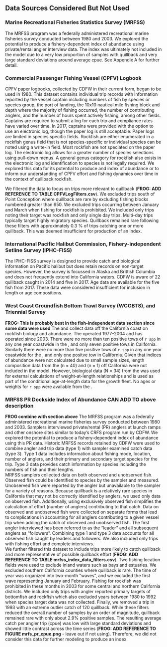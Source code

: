 ## Data Sources Considered But Not Used

### Marine Recreational Fisheries Statistics Survey (MRFSS)
The MRFSS program was a federally administered recreational marine fisheries survey conducted between 1980 and 2003.   We explored the potential to produce a fishery-dependent index of abundance using private/rental angler interview data.  The index was ultimately not included in the model due to a very low proportion of samples with quillback  and very large standard deviations around average cpue.  See Appendix A for further detail.  

### Commercial Passenger Fishing Vessel (CPFV) Logbook
CPFV paper logbooks, collected by CDFW in their current form, began to be used in 1980.  This dataset contains individual trip records with information reported by the vessel captain including numbers of fish by species or species group, the port of landing, the 10x10 nautical mile fishing block and depth where the majority of fishing occurred, the number of contributing anglers, and the number of hours spent actively fishing, among other fields.  Captains are required to submit a log for each trip and compliance rates have varied over time.  In 2017, captains were provided with the option to use an electronic log, though the paper log is still acceptable.  Paper logs are limited in species specific fields.  Rockfish are either enumerated in a rockfish genus field that is not species-specific or individual species can be noted using a write-in field.  Most rockfish are not speciated on the paper log.  The electronic log allows for a greater number of species selections using pull-down menus.  A general genus category for rockfish also exists in the electronic log and identification to species is not legally required.  We explored this data for its potential to produce and index of abundance or to inform our understanding of CPFV effort and fishing dynamics over time in the context of quillback rockfish.

We filtered the data to focus on trips more relevant to quillback (**FROG: ADD REFERENCE TO TABLE CPFVLogFilters.csv**).  We excluded trips south of Point Conception where quillback are rare by excluding fishing blocks numbered greater than 650.  We excluded trips occurring between January and March when fishing for rockfish is prohibited.  We included only trips noting their target was rockfish and only single day trips.  Multi-day trips typically target highly migratory species.  Quillback remained rare following these filters with approximately 0.3 % of trips catching one or more quillback.  This was deemed insufficient for production of an index.  

### International Pacific Halibut Commission, Fishery-independent Setline Survey (IPHC-FISS)
The IPHC-FISS survey is designed to provide catch and biological information on Pacific halibut but does retain records on non-target species.  However, the survey is focussed in Alaska and Brittish Columbia and does not frequently extend into California waters.  CDFW is aware of 22 quillback caught in 2014 and five in 2017.  Age data are available for the five fish from 2017.  These data were considered insufficient for inclusion in length or age compositions. 

### West Coast Groundfish Bottom Trawl Survey (WCGBTS), and Triennial Survey

**FROG: This is probably best in the fish-independent data section since some data were used**
The \gls{s-wcgbt} and \gls{s-tri} collect data off the California coast on rockfish biology and abundance. The \gls{s-tri} operated 1977--2004 and \gls{s-wcgbt} has operated since 2003. There were no more than ten positive tows of `r spp` in any one year coastwide in the \gls{s-wcgbt}, and only seven positive tows in California. Similarly there were no more than five positive tows of `r spp` in any one year coastwide for the \gls{s-tri}, and only one positve tow in California. Given that indices of abundance were not calculated due to small sample sizes, length composition data from the \gls{s-wcgbt} (n = 40) and \gls{s-tri} (n = 1) off California were not included in the model. However, biological data (N = 34) from the \gls{s-wcgbt} was used for external calculations of weight-at-length relationships and is used as part of the conditional age-at-length data for the growth fleet. No ages or weights for `r spp` were available from the \gls{s-tri}.




### MRFSS PR Dockside Index of Abundance CAN ADD TO above description
**FROG combine with section above**
The MRFSS program was a federally administered recreational marine fisheries survey conducted between 1980 and 2003. Samplers interviewed private/rental (PR) anglers at launch ramps and other onshore sites similar to today’s CRFS program run by CDFW. We explored the potential to produce a fishery-dependent index of abundance using this PR data. Historic MRFSS records retained by CDFW were used to combine angler and trip data (type 1) with sampler examined catch data (type 3). Type 1 data includes information about fishing mode, location, number of anglers, and their primary and secondary target species for the trip. Type 3 data provides catch information by species including the numbers of fish and their lengths.\
MRFSS samplers collected data on both observed and unobserved fish. Observed fish could be identified to species by the sampler and measured. Unobserved fish were reported by the angler but unavailable to the sampler for a variety of reasons. Because quillback is a relatively rare species in California that may not be correctly identified by anglers, we used only data on observed fish. Additionally, using exclusively observed fish simplifies the calculation of effort (number of anglers) contributing to that catch. Data on observed and unobserved fish were collected on separate forms that lead to complications in accounting for all anglers contributing to a given vessel trip when adding the catch of observed and unobserved fish. The first angler interviewed has been referred to as the “leader” and all subsequent anglers as “followers”. Combining type 1 and type 3 data accounts for all observed fish caught by leaders and followers. We also included only trips with fishing effort and complete interviews.\
We further filtered this dataset to include trips more likely to catch quillback and more representative of possible quillback effort (**FROG: ADD REFERENCE TO TABLE mrfss_index_data_filters.csv**). Two fishing location fields were used to exclude inland waters such as bays and estuaries. We excluded southern California counties where quillback is rare. The time of year was organized into two-month “waves”, and we excluded the first wave representing January and February. Fishing for rockfish was prohibited in these months in 2003 for some central and northern California districts. We included only trips with angler reported primary targets of bottomfish and rockfish which also excluded years between 1980 to 1992 when species target data was not collected. Finally, we removed a trip in 1993 with an extreme outlier catch of 120 quillback. While these filters reduced the overall number of samples by an order of magnitude, quillback remained rare with only about 2.9% positive samples. The resulting average catch per angler trip (cpue) was low with large standard deviations and showed little contrast across the time series (**FROG: ADD REFERENCE TO FIGURE mrfs_pr_cpue.png** - leave out if not using). Therefore, we did not consider this data for further modeling to produce an index.
